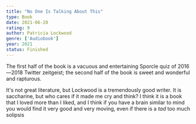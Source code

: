 ```yaml
---
title: "No One Is Talking About This"
type: Book
date: 2021-06-20
rating: 9
author: Patricia Lockwood
genre: ['Audiobook']
year: 2021
status: Finished
---
```


The first half of the book is a vacuous and entertaining Sporcle quiz of 2016—2018 Twitter zeitgeist; the second half of the book is sweet and wonderful and rapturous. 

It's not great literature, but Lockwood is a tremendously good writer. It is saccharine, but who cares if it made me cry and think? I think it is a book that I loved more than I liked, and I think if you have a brain similar to mind you would find it very good and very moving, even if there is a _tad_ too much solipsis
